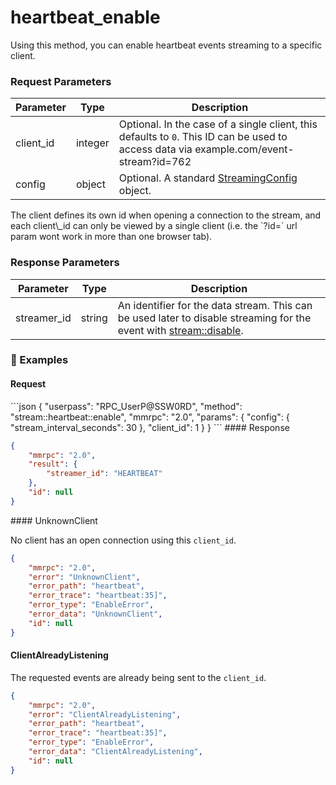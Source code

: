 
# heartbeat\_enable

Using this method, you can enable heartbeat events streaming to a specific client.

### Request Parameters

| Parameter  | Type    | Description                                                                                                                            |
| ---------- | ------- | -------------------------------------------------------------------------------------------------------------------------------------- |
| client\_id | integer | Optional. In the case of a single client, this defaults to `0`. This ID can be used to access data via example.com/event-stream?id=762 |
| config     | object  | Optional. A standard [StreamingConfig](/komodo-defi-framework/api/common_structures/#streaming-config) object.                         |

<Note>
  The client defines its own id when opening a connection to the stream, and each client\_id can only be viewed by a single client (i.e. the `?id=` url param wont work in more than one browser tab).
</Note>

### Response Parameters

| Parameter    | Type   | Description                                                                                                                                                             |
| ------------ | ------ | ----------------------------------------------------------------------------------------------------------------------------------------------------------------------- |
| streamer\_id | string | An identifier for the data stream. This can be used later to disable streaming for the event with [stream::disable](/komodo-defi-framework/api/v20/streaming/disable/). |

### 📌 Examples

#### Request

<CodeGroup title="" tag="POST" label="heartbeat_enable" mm2MethodDecorate="true">
  ```json
  {
    "userpass": "RPC_UserP@SSW0RD",
    "method": "stream::heartbeat::enable",
    "mmrpc": "2.0",
    "params": {
      "config": {
        "stream_interval_seconds": 30
      },
      "client_id": 1
    }
  }
  ```
</CodeGroup>

<CollapsibleSection expandedText="Hide Response" collapsedText="Show Response">
  #### Response

  ```json
  {
      "mmrpc": "2.0",
      "result": {
          "streamer_id": "HEARTBEAT"
      },
      "id": null
  }
  ```
</CollapsibleSection>

<CollapsibleSection expandedText="Hide Errors" collapsedText="Show Errors">
  #### UnknownClient

  No client has an open connection using this `client_id`.

  ```json
  {
      "mmrpc": "2.0",
      "error": "UnknownClient",
      "error_path": "heartbeat",
      "error_trace": "heartbeat:35]",
      "error_type": "EnableError",
      "error_data": "UnknownClient",
      "id": null
  }
  ```

  #### ClientAlreadyListening

  The requested events are already being sent to the `client_id`.

  ```json
  {
      "mmrpc": "2.0",
      "error": "ClientAlreadyListening",
      "error_path": "heartbeat",
      "error_trace": "heartbeat:35]",
      "error_type": "EnableError",
      "error_data": "ClientAlreadyListening",
      "id": null
  }
  ```
</CollapsibleSection>
